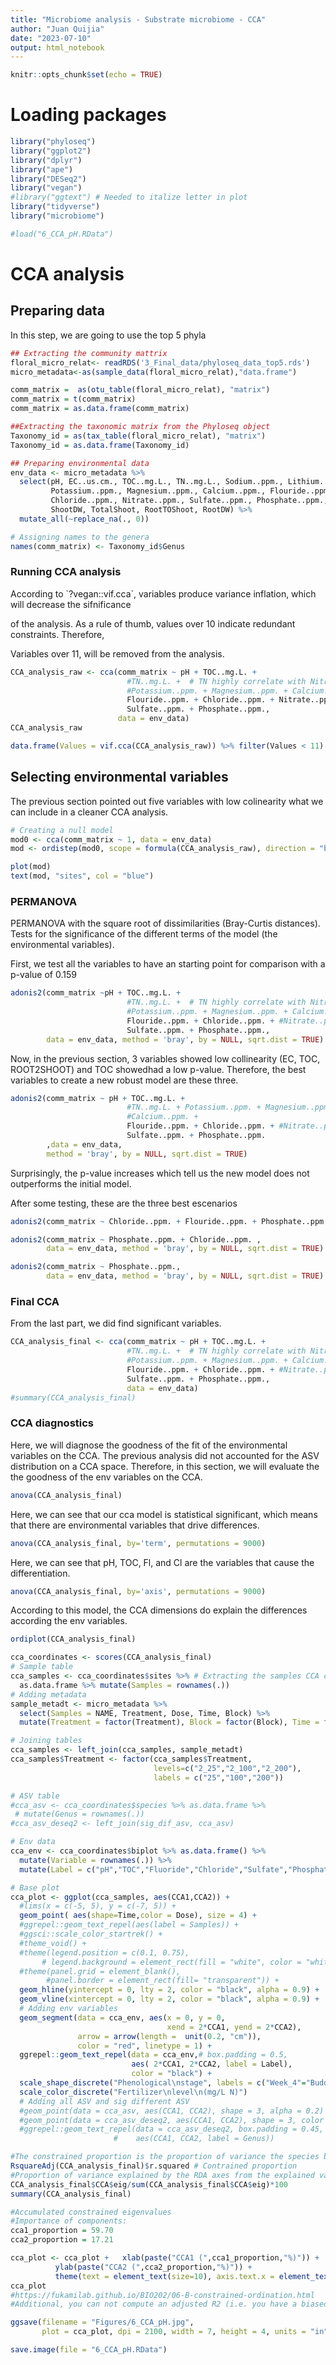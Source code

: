 ---
title: "Microbiome analysis - Substrate microbiome - CCA"
author: "Juan Quijia"
date: "2023-07-10"
output: html_notebook
---

```{r setup, include=FALSE}
knitr::opts_chunk$set(echo = TRUE)
```

# Loading packages
```{r packages, include=F}
library("phyloseq")
library("ggplot2")
library("dplyr")
library("ape")
library("DESeq2")
library("vegan")
#library("ggtext") # Needed to italize letter in plot
library("tidyverse")
library("microbiome")

#load("6_CCA_pH.RData")
```

# CCA analysis

## Preparing data

In this step, we are going to use the top 5 phyla

```{r}
## Extracting the community mattrix
floral_micro_relat<- readRDS('3_Final_data/phyloseq_data_top5.rds')
micro_metadata<-as(sample_data(floral_micro_relat),"data.frame")

comm_matrix =  as(otu_table(floral_micro_relat), "matrix")
comm_matrix = t(comm_matrix)
comm_matrix = as.data.frame(comm_matrix)

##Extracting the taxonomic matrix from the Phyloseq object
Taxonomy_id = as(tax_table(floral_micro_relat), "matrix")
Taxonomy_id = as.data.frame(Taxonomy_id)

## Preparing environmental data
env_data <- micro_metadata %>% 
  select(pH, EC..us.cm., TOC..mg.L., TN..mg.L., Sodium..ppm., Lithium..ppm.,
         Potassium..ppm., Magnesium..ppm., Calcium..ppm., Flouride..ppm.,
         Chloride..ppm., Nitrate..ppm., Sulfate..ppm., Phosphate..ppm.,
         ShootDW, TotalShoot, RootTOShoot, RootDW) %>% 
  mutate_all(~replace_na(., 0))

# Assigning names to the genera
names(comm_matrix) <- Taxonomy_id$Genus

```

### Running CCA analysis

According to \`?vegan::vif.cca\`, variables produce variance inflation, which will decrease the sifnificance

of the analysis. As a rule of thumb, values over 10 indicate redundant constraints. Therefore,

Variables over 11, will be removed from the analysis.

```{r}
CCA_analysis_raw <- cca(comm_matrix ~ pH + TOC..mg.L. + 
                          #TN..mg.L. +  # TN highly correlate with Nitrate                  
                          #Potassium..ppm. + Magnesium..ppm. + Calcium..ppm. + # K, Ca, Mg have n.a. 
                          Flouride..ppm. + Chloride..ppm. + Nitrate..ppm. +
                          Sulfate..ppm. + Phosphate..ppm.,
                        data = env_data)
CCA_analysis_raw 
```

```{r}
data.frame(Values = vif.cca(CCA_analysis_raw)) %>% filter(Values < 11)
```

## Selecting environmental variables

The previous section pointed out five variables with low colinearity what we can include in a cleaner
CCA analysis.

```{r}

# Creating a null model
mod0 <- cca(comm_matrix ~ 1, data = env_data)
mod <- ordistep(mod0, scope = formula(CCA_analysis_raw), direction = "both", trace = 1 )
```

```{r}
plot(mod)
text(mod, "sites", col = "blue")
```

### PERMANOVA

PERMANOVA with the square root of dissimilarities (Bray-Curtis distances). Tests for the significance of the different terms of the model (the environmental variables).

First, we test all the variables to have an starting point for comparison with a p-value of 0.159

```{r}
adonis2(comm_matrix ~pH + TOC..mg.L. + 
                          #TN..mg.L. +  # TN highly correlate with Nitrate                  
                          #Potassium..ppm. + Magnesium..ppm. + Calcium..ppm. + # K, Ca, Mg have n.a. 
                          Flouride..ppm. + Chloride..ppm. + #Nitrate..ppm. +   # Nitrate 
                          Sulfate..ppm. + Phosphate..ppm.,
        data = env_data, method = 'bray', by = NULL, sqrt.dist = TRUE)
```

Now, in the previous section, 3 variables showed low collinearity (EC, TOC, ROOT2SHOOT) and TOC showedhad a low p-value. Therefore, the best variables to create a new robust model are these three.

```{r}
adonis2(comm_matrix ~ pH + TOC..mg.L. + 
                          #TN..mg.L. + Potassium..ppm. + Magnesium..ppm. + 
                          #Calcium..ppm. + 
                          Flouride..ppm. + Chloride..ppm. + #Nitrate..ppm. + # Not selected in above steps
                          Sulfate..ppm. + Phosphate..ppm.
        ,data = env_data,
        method = 'bray', by = NULL, sqrt.dist = TRUE)
```

Surprisingly, the p-value increases which tell us the new model does not outperforms the initial model.

After some testing, these are the three best escenarios

```{r}
adonis2(comm_matrix ~ Chloride..ppm. + Flouride..ppm. + Phosphate..ppm., data = env_data, method = 'bray', by = NULL, sqrt.dist = TRUE)
```

```{r}
adonis2(comm_matrix ~ Phosphate..ppm. + Chloride..ppm. , 
        data = env_data, method = 'bray', by = NULL, sqrt.dist = TRUE)
```

```{r}
adonis2(comm_matrix ~ Phosphate..ppm., 
        data = env_data, method = 'bray', by = NULL, sqrt.dist = TRUE)
```

### Final CCA

From the last part, we did find significant variables.  

```{r}
CCA_analysis_final <- cca(comm_matrix ~ pH + TOC..mg.L. + 
                          #TN..mg.L. +  # TN highly correlate with Nitrate                  
                          #Potassium..ppm. + Magnesium..ppm. + Calcium..ppm. + # K, Ca, Mg have n.a. 
                          Flouride..ppm. + Chloride..ppm. + #Nitrate..ppm. + #Not selected in above steps   
                          Sulfate..ppm. + Phosphate..ppm.,
                          data = env_data)
#summary(CCA_analysis_final)
```

### CCA diagnostics

Here, we will diagnose the goodness of the fit of the environmental variables on the CCA. The previous analysis did not accounted for the ASV distribution on a CCA space. Therefore, in this section, we will evaluate the the goodness of the env variables on the CCA.

```{r}
anova(CCA_analysis_final)
```

Here, we can see that our cca model is statistical significant, which means that there are environmental variables that drive differences.

```{r cache=TRUE}
anova(CCA_analysis_final, by='term', permutations = 9000)
```

Here, we can see that pH, TOC, Fl, and Cl are the variables that cause the differentiation.

```{r cache=TRUE}
anova(CCA_analysis_final, by='axis', permutations = 9000)
```

According to this model, the CCA dimensions do explain the differences according the env variables. 

```{r}
ordiplot(CCA_analysis_final)
```

```{r warning=FALSE}
cca_coordinates <- scores(CCA_analysis_final)
# Sample table
cca_samples <- cca_coordinates$sites %>% # Extracting the samples CCA coordinates
  as.data.frame %>% mutate(Samples = rownames(.))
# Adding metadata
sample_metadt <- micro_metadata %>% 
  select(Samples = NAME, Treatment, Dose, Time, Block) %>% 
  mutate(Treatment = factor(Treatment), Block = factor(Block), Time = factor(Time))

# Joining tables
cca_samples <- left_join(cca_samples, sample_metadt)
cca_samples$Treatment <- factor(cca_samples$Treatment,
                                levels=c("2_25","2_100","2_200"),
                                labels = c("25","100","200"))

# ASV table
#cca_asv <- cca_coordinates$species %>% as.data.frame %>% 
 # mutate(Genus = rownames(.))
#cca_asv_deseq2 <- left_join(sig_dif_asv, cca_asv)

# Env data
cca_env <- cca_coordinates$biplot %>% as.data.frame() %>% 
  mutate(Variable = rownames(.)) %>%
  mutate(Label = c("pH","TOC","Fluoride","Chloride","Sulfate","Phosphate"))
```
```{r}
# Base plot
cca_plot <- ggplot(cca_samples, aes(CCA1,CCA2)) +
  #lims(x = c(-5, 5), y = c(-7, 5)) +
  geom_point( aes(shape=Time,color = Dose), size = 4) +
  #ggrepel::geom_text_repel(aes(label = Samples)) +
  #ggsci::scale_color_startrek() +
  #theme_void() +
  #theme(legend.position = c(0.1, 0.75), 
       # legend.background = element_rect(fill = "white", color = "white")) +
  #theme(panel.grid = element_blank(), 
        #panel.border = element_rect(fill= "transparent")) +
  geom_hline(yintercept = 0, lty = 2, color = "black", alpha = 0.9) +
  geom_vline(xintercept = 0, lty = 2, color = "black", alpha = 0.9) +
  # Adding env variables
  geom_segment(data = cca_env, aes(x = 0, y = 0,
                                   xend = 2*CCA1, yend = 2*CCA2),
               arrow = arrow(length =  unit(0.2, "cm")), 
               color = "red", linetype = 1) +
  ggrepel::geom_text_repel(data = cca_env,# box.padding = 0.5,
                           aes( 2*CCA1, 2*CCA2, label = Label),
                           color = "black") +
  scale_shape_discrete("Phenological\nstage", labels = c("Week_4"="Budding", "Week_8"="Flowering"))+
  scale_color_discrete("Fertilizer\nlevel\n(mg/L N)")
  # Adding all ASV and sig different ASV
  #geom_point(data = cca_asv, aes(CCA1, CCA2), shape = 3, alpha = 0.2) +
  #geom_point(data = cca_asv_deseq2, aes(CCA1, CCA2), shape = 3, color = "red") +
  #ggrepel::geom_text_repel(data = cca_asv_deseq2, box.padding = 0.45,
                       #    aes(CCA1, CCA2, label = Genus))

#The constrained proportion is the proportion of variance the species by site matrix is explained by the explanatory variables 
RsquareAdj(CCA_analysis_final)$r.squared # Contrained proportion
#Proportion of variance explained by the RDA axes from the explained variance of the model.
CCA_analysis_final$CCA$eig/sum(CCA_analysis_final$CCA$eig)*100
summary(CCA_analysis_final)

#Accumulated constrained eigenvalues
#Importance of components:
cca1_proportion = 59.70
cca2_proportion = 17.21

cca_plot <- cca_plot +   xlab(paste("CCA1 (",cca1_proportion,"%)")) +  
          ylab(paste("CCA2 (",cca2_proportion,"%)")) +
          theme(text = element_text(size=10), axis.text.x = element_text(angle = 360, vjust = 0.5, hjust=1)) 
cca_plot
#https://fukamilab.github.io/BIO202/06-B-constrained-ordination.html
#Additional, you can not compute an adjusted R2 (i.e. you have a biased measure of explained variation).

```
```{r eval=FALSE, include=FALSE}
ggsave(filename = "Figures/6_CCA_pH.jpg", 
       plot = cca_plot, dpi = 2100, width = 7, height = 4, units = "in")
```
```{r}
save.image(file = "6_CCA_pH.RData")
```